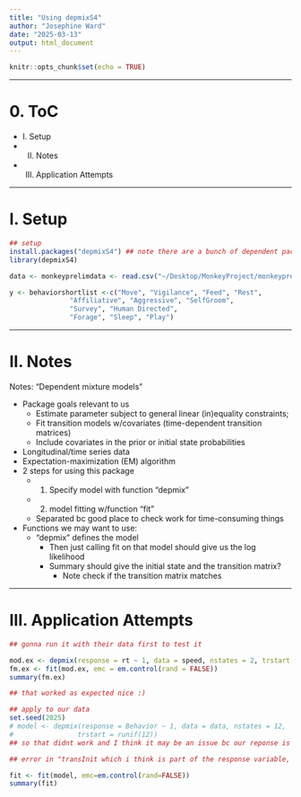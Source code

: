 ```yaml
---
title: "Using depmixS4"
author: "Josephine Ward"
date: "2025-03-13"
output: html_document
---
```


```r
knitr::opts_chunk$set(echo = TRUE)
```
____________________________________________________________________
# 0. ToC
* I. Setup
* II. Notes
* III. Application Attempts

____________________________________________________________________
# I. Setup
```r
## setup
install.packages("depmixS4") ## note there are a bunch of dependent packages
library(depmixS4)

data <- monkeyprelimdata <- read.csv("~/Desktop/MonkeyProject/monkeyprelimdata.csv")

y <- behaviorshortlist <-c("Move", "Vigilance", "Feed", "Rest",
               "Affiliative", "Aggressive", "SelfGroom",
               "Survey", "Human Directed",
               "Forage", "Sleep", "Play") 
```


____________________________________________________________________
# II. Notes
Notes: 
“Dependent mixture models”

- Package goals relevant to us
    - Estimate parameter subject to general linear (in)equality constraints;
    - Fit transition models w/covariates (time-dependent transition matrices)
    - Include covariates in the prior or initial state probabilities 
- Longitudinal/time series data
- Expectation-maximization (EM) algorithm
- 2 steps for using this package
    - 1. Specify model with function “depmix”
    - 2. model fitting w/function “fit”
    - Separated bc good place to check work for time-consuming things
- Functions we may want to use:
    - “depmix” defines the model
        - Then just calling fit on that model should give us the log likelihood 
        - Summary should give the initial state and the transition matrix?
            - Note check if the transition matrix matches

____________________________________________________________________
# III. Application Attempts

```r
## gonna run it with their data first to test it

mod.ex <- depmix(response = rt ~ 1, data = speed, nstates = 2, trstart = runif(4))
fm.ex <- fit(mod.ex, emc = em.control(rand = FALSE))
summary(fm.ex)

## that worked as expected nice :)

## apply to our data
set.seed(2025)
# model <- depmix(response = Behavior ~ 1, data = data, nstates = 12, 
#                trstart = runif(12))
## so that didnt work and I think it may be an issue bc our reponse is categorical?

## error in "transInit which i think is part of the response variable, specifically the pstart = 12

fit <- fit(model, emc=em.control(rand=FALSE))
summary(fit)
```

